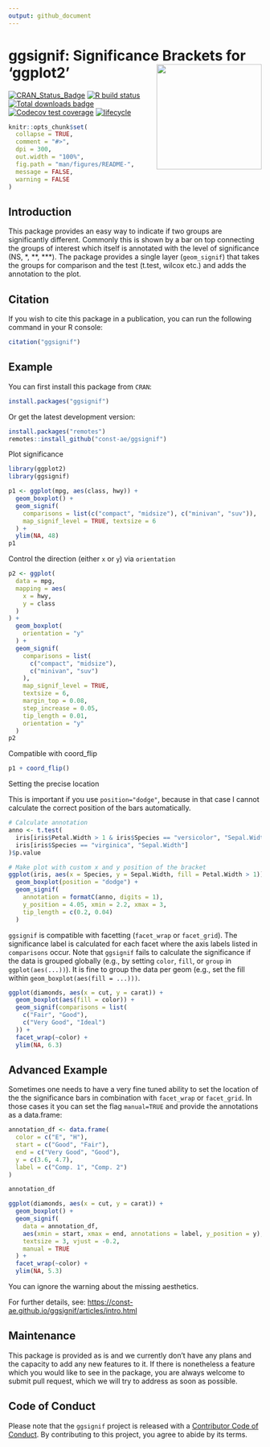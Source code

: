 ```yaml
---
output: github_document
---
```


# ggsignif: Significance Brackets for 'ggplot2' <a href='https://github.com/const-ae/ggsignif'><img src='man/figures/logo.svg' align="right" height="209" /></a>

[![CRAN_Status_Badge](https://www.r-pkg.org/badges/version/ggsignif)](https://cran.r-project.org/package=ggsignif)
[![R build status](https://github.com/const-ae/ggsignif/workflows/R-CMD-check/badge.svg)](https://github.com/const-ae/ggsignif)
[![Total downloads badge](https://cranlogs.r-pkg.org/badges/grand-total/ggsignif?color=blue)](https://CRAN.R-project.org/package=ggsignif)
[![Codecov test coverage](https://codecov.io/gh/const-ae/ggsignif/branch/main/graph/badge.svg)](https://app.codecov.io/gh/const-ae/ggsignif?branch=main)
[![lifecycle](https://img.shields.io/badge/lifecycle-stable-brightgreen.svg)](https://lifecycle.r-lib.org/articles/stages.html)

<!-- README.md is generated from README.Rmd. Please edit that file -->

```r
knitr::opts_chunk$set(
  collapse = TRUE,
  comment = "#>",
  dpi = 300,
  out.width = "100%",
  fig.path = "man/figures/README-",
  message = FALSE,
  warning = FALSE
)
```

## Introduction

This package provides an easy way to indicate if two groups are significantly
different. Commonly this is shown by a bar on top connecting the groups of
interest which itself is annotated with the level of significance (NS, \*, \*\*,
\*\*\*). The package provides a single layer (`geom_signif`) that takes the
groups for comparison and the test (t.test, wilcox etc.) and adds the annotation
to the plot.

## Citation

If you wish to cite this package in a publication, you can run the following
command in your R console:

```r
citation("ggsignif")
```

## Example

You can first install this package from `CRAN`:

```r
install.packages("ggsignif")
```

Or get the latest development version:

```r
install.packages("remotes")
remotes::install_github("const-ae/ggsignif")
```

Plot significance

```r
library(ggplot2)
library(ggsignif)

p1 <- ggplot(mpg, aes(class, hwy)) +
  geom_boxplot() +
  geom_signif(
    comparisons = list(c("compact", "midsize"), c("minivan", "suv")),
    map_signif_level = TRUE, textsize = 6
  ) +
  ylim(NA, 48)
p1
```

Control the direction (either `x` or `y`) via `orientation` 

```r
p2 <- ggplot(
  data = mpg,
  mapping = aes(
    x = hwy,
    y = class
  )
) +
  geom_boxplot(
    orientation = "y"
  ) +
  geom_signif(
    comparisons = list(
      c("compact", "midsize"),
      c("minivan", "suv")
    ),
    map_signif_level = TRUE,
    textsize = 6,
    margin_top = 0.08,
    step_increase = 0.05,
    tip_length = 0.01,
    orientation = "y"
  )
p2
```

Compatible with coord_flip

```r
p1 + coord_flip()
``` 

Setting the precise location

This is important if you use `position="dodge"`, because in that case I cannot
calculate the correct position of the bars automatically.

```r
# Calculate annotation
anno <- t.test(
  iris[iris$Petal.Width > 1 & iris$Species == "versicolor", "Sepal.Width"],
  iris[iris$Species == "virginica", "Sepal.Width"]
)$p.value

# Make plot with custom x and y position of the bracket
ggplot(iris, aes(x = Species, y = Sepal.Width, fill = Petal.Width > 1)) +
  geom_boxplot(position = "dodge") +
  geom_signif(
    annotation = formatC(anno, digits = 1),
    y_position = 4.05, xmin = 2.2, xmax = 3,
    tip_length = c(0.2, 0.04)
  )
```

`ggsignif` is compatible with facetting (`facet_wrap` or `facet_grid`). The significance label is calculated for each facet where the axis labels listed in `comparisons` occur. Note that `ggsignif` fails to calculate the significance if the data is grouped globally (e.g., by setting `color`, `fill`, or `group` in `ggplot(aes(...))`). It is fine to group the data per geom (e.g., set the fill within `geom_boxplot(aes(fill = ...)))`.

```r
ggplot(diamonds, aes(x = cut, y = carat)) +
  geom_boxplot(aes(fill = color)) +
  geom_signif(comparisons = list(
    c("Fair", "Good"),
    c("Very Good", "Ideal")
  )) +
  facet_wrap(~color) +
  ylim(NA, 6.3)
```



## Advanced Example

Sometimes one needs to have a very fine tuned ability to set the location of the
the significance bars in combination with `facet_wrap` or `facet_grid`. In those
cases it you can set the flag `manual=TRUE` and provide the annotations as a
data.frame:

```r
annotation_df <- data.frame(
  color = c("E", "H"),
  start = c("Good", "Fair"),
  end = c("Very Good", "Good"),
  y = c(3.6, 4.7),
  label = c("Comp. 1", "Comp. 2")
)

annotation_df

ggplot(diamonds, aes(x = cut, y = carat)) +
  geom_boxplot() +
  geom_signif(
    data = annotation_df,
    aes(xmin = start, xmax = end, annotations = label, y_position = y),
    textsize = 3, vjust = -0.2,
    manual = TRUE
  ) +
  facet_wrap(~color) +
  ylim(NA, 5.3)
```

You can ignore the warning about the missing aesthetics.

For further details, see:
<https://const-ae.github.io/ggsignif/articles/intro.html>

## Maintenance

This package is provided as is and we currently don't have any plans and the
capacity to add any new features to it. If there is nonetheless a feature which
you would like to see in the package, you are always welcome to submit pull
request, which we will try to address as soon as possible.

## Code of Conduct
  
Please note that the `ggsignif` project is released with a [Contributor Code of Conduct](https://const-ae.github.io/ggsignif/CODE_OF_CONDUCT.html). By contributing to this project, you agree to abide by its terms.
